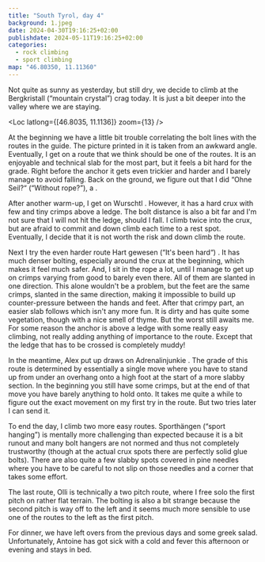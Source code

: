 ```yaml
---
title: "South Tyrol, day 4"
background: 1.jpeg
date: 2024-04-30T19:16:25+02:00
publishdate: 2024-05-11T19:16:25+02:00
categories:
  - rock climbing
  - sport climbing
map: "46.80350, 11.11360"
---
```


Not quite as sunny as yesterday, but still dry, we decide to climb at the
Bergkristall (“mountain crystal”) crag today. It is just a bit deeper into the
valley where we are staying.

<Loc latlong={[46.8035, 11.1136]} zoom={13} />

At the beginning we have a little bit trouble correlating the bolt lines with
the routes in the guide. The picture printed in it is taken from an awkward
angle. Eventually, I get on a route that we think should be one of the <Grade
system="french" value="5b" /> routes. It is an enjoyable and technical slab for
the most part, but it feels a bit hard for the grade. Right before the anchor it
gets even trickier and harder and I barely manage to avoid falling. Back on the
ground, we figure out that I did “Ohne Seil?“ (“Without rope?”), a <Grade
system="french" value="6b" />.

<Gallery large="true">
  <Rimg src="4.jpeg" alt="Bergkristall" />
  <Rimg src="5.jpeg" alt="Bergkristall" />
</Gallery>

After another warm-up, I get on Wurschtl <Grade system="french" value="6b+" />.
However, it has a hard crux with few and tiny crimps above a ledge. The bolt
distance is also a bit far and I'm not sure that I will not hit the ledge,
should I fall. I climb twice into the crux, but are afraid to commit and
down climb each time to a rest spot. Eventually, I decide that it is not worth
the risk and down climb the route.

<Rimg src="x2.jpeg" alt="Bergkristall" />

Next I try the even harder route Hart gewesen (“It's been hard“) <Grade
system="french" value="6c+" />. It has much denser bolting, especially around
the crux at the beginning, which makes it feel much safer. And, I sit in the
rope a lot, until I manage to get up on crimps varying from good to barely even
there. All of them are slanted in one direction. This alone wouldn't be
a problem, but the feet are the same crimps, slanted in the same direction,
making it impossible to build up counter-pressure between the hands and feet.
After that crimpy part, an easier slab follows which isn't any more fun. It is
dirty and has quite some vegetation, though with a nice smell of thyme. But the
worst still awaits me. For some reason the anchor is above a ledge with some
really easy climbing, not really adding anything of importance to the route.
Except that the ledge that has to be crossed is completely muddy!

<Gallery large="true">
  <Rimg src="x1.jpeg" caption="Hart gewesen" />
  <Rimg src="x3.jpeg" caption="Hart gewesen" />
  <Rimg src="y1.jpeg" caption="Hart gewesen" />
</Gallery>

In the meantime, Alex put up draws on Adrenalinjunkie <Grade system="french"
value="6c+" />. The grade of this route is determined by essentially a single
move where you have to stand up from under an overhang onto a high foot at the
start of a more slabby section. In the beginning you still have some crimps, but
at the end of that move you have barely anything to hold onto. It takes me quite
a while to figure out the exact movement on my first try in the route. But two
tries later I can send it.

To end the day, I climb two more easy routes. Sporthängen (“sport
hanging”) <Grade system="french" value="6a" /> is mentally more challenging than
expected because it is a bit runout and many bolt hangers are not normed and
thus not completely trustworthy (though at the actual crux spots there are
perfectly solid glue bolts). There are also quite a few slabby spots covered in
pine needles where you have to be careful to not slip on those needles and a
corner that takes some effort.

The last route, Olli <Grade system="french" value="5a" /> is technically a two
pitch route, where I free solo the first <Grade system="french" value="3" />
pitch on rather flat terrain. The bolting is also a bit strange because the
second pitch is way off to the left and it seems much more sensible to use one
of the routes to the left as the first pitch.

<Gallery>
  <Rimg src="y2.jpeg" caption="I found a tree that formed a perfect seat." />
</Gallery>

For dinner, we have left overs from the previous days and some greek salad.
Unfortunately, Antoine has got sick with a cold and fever this afternoon or
evening and stays in bed.

<Nextday />
